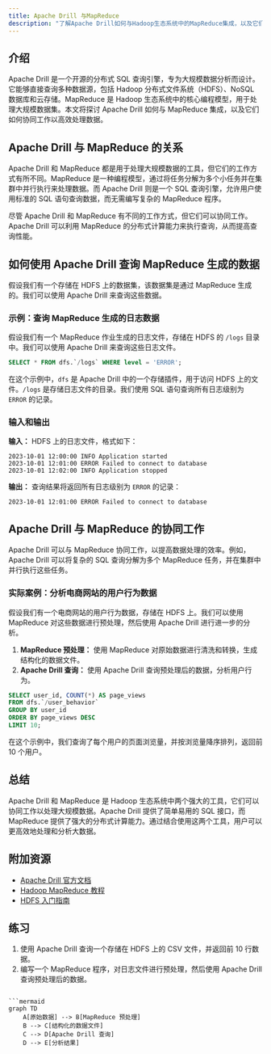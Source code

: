 ```yaml
---
title: Apache Drill 与MapReduce
description: "了解Apache Drill如何与Hadoop生态系统中的MapReduce集成，以及它们如何协同工作以处理大规模数据。"
---
```


## 介绍

Apache Drill 是一个开源的分布式 SQL 查询引擎，专为大规模数据分析而设计。它能够直接查询多种数据源，包括 Hadoop 分布式文件系统（HDFS）、NoSQL 数据库和云存储。MapReduce 是 Hadoop 生态系统中的核心编程模型，用于处理大规模数据集。本文将探讨 Apache Drill 如何与 MapReduce 集成，以及它们如何协同工作以高效处理数据。

## Apache Drill 与 MapReduce 的关系

Apache Drill 和 MapReduce 都是用于处理大规模数据的工具，但它们的工作方式有所不同。MapReduce 是一种编程模型，通过将任务分解为多个小任务并在集群中并行执行来处理数据。而 Apache Drill 则是一个 SQL 查询引擎，允许用户使用标准的 SQL 语句查询数据，而无需编写复杂的 MapReduce 程序。

尽管 Apache Drill 和 MapReduce 有不同的工作方式，但它们可以协同工作。Apache Drill 可以利用 MapReduce 的分布式计算能力来执行查询，从而提高查询性能。

## 如何使用 Apache Drill 查询 MapReduce 生成的数据

假设我们有一个存储在 HDFS 上的数据集，该数据集是通过 MapReduce 生成的。我们可以使用 Apache Drill 来查询这些数据。

### 示例：查询 MapReduce 生成的日志数据

假设我们有一个 MapReduce 作业生成的日志文件，存储在 HDFS 的 `/logs` 目录中。我们可以使用 Apache Drill 来查询这些日志文件。

```sql
SELECT * FROM dfs.`/logs` WHERE level = 'ERROR';
```

在这个示例中，`dfs` 是 Apache Drill 中的一个存储插件，用于访问 HDFS 上的文件。`/logs` 是存储日志文件的目录。我们使用 SQL 语句查询所有日志级别为 `ERROR` 的记录。

### 输入和输出

**输入：** HDFS 上的日志文件，格式如下：

```
2023-10-01 12:00:00 INFO Application started
2023-10-01 12:01:00 ERROR Failed to connect to database
2023-10-01 12:02:00 INFO Application stopped
```

**输出：** 查询结果将返回所有日志级别为 `ERROR` 的记录：

```
2023-10-01 12:01:00 ERROR Failed to connect to database
```

## Apache Drill 与 MapReduce 的协同工作

Apache Drill 可以与 MapReduce 协同工作，以提高数据处理的效率。例如，Apache Drill 可以将复杂的 SQL 查询分解为多个 MapReduce 任务，并在集群中并行执行这些任务。

### 实际案例：分析电商网站的用户行为数据

假设我们有一个电商网站的用户行为数据，存储在 HDFS 上。我们可以使用 MapReduce 对这些数据进行预处理，然后使用 Apache Drill 进行进一步的分析。

1. **MapReduce 预处理：** 使用 MapReduce 对原始数据进行清洗和转换，生成结构化的数据文件。
2. **Apache Drill 查询：** 使用 Apache Drill 查询预处理后的数据，分析用户行为。

```sql
SELECT user_id, COUNT(*) AS page_views 
FROM dfs.`/user_behavior` 
GROUP BY user_id 
ORDER BY page_views DESC 
LIMIT 10;
```

在这个示例中，我们查询了每个用户的页面浏览量，并按浏览量降序排列，返回前 10 个用户。

## 总结

Apache Drill 和 MapReduce 是 Hadoop 生态系统中两个强大的工具，它们可以协同工作以处理大规模数据。Apache Drill 提供了简单易用的 SQL 接口，而 MapReduce 提供了强大的分布式计算能力。通过结合使用这两个工具，用户可以更高效地处理和分析大数据。

## 附加资源

- [Apache Drill 官方文档](https://drill.apache.org/docs/)
- [Hadoop MapReduce 教程](https://hadoop.apache.org/docs/current/hadoop-mapreduce-client/hadoop-mapreduce-client-core/MapReduceTutorial.html)
- [HDFS 入门指南](https://hadoop.apache.org/docs/stable/hadoop-project-dist/hadoop-hdfs/HdfsUserGuide.html)

## 练习

1. 使用 Apache Drill 查询一个存储在 HDFS 上的 CSV 文件，并返回前 10 行数据。
2. 编写一个 MapReduce 程序，对日志文件进行预处理，然后使用 Apache Drill 查询预处理后的数据。
```

```mermaid
graph TD
    A[原始数据] --> B[MapReduce 预处理]
    B --> C[结构化的数据文件]
    C --> D[Apache Drill 查询]
    D --> E[分析结果]
